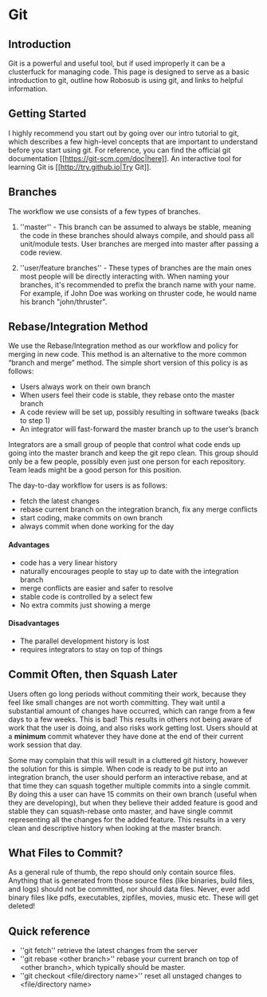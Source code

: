 # Git

## Introduction
Git is a powerful and useful tool, but if used improperly it can be a clusterfuck for managing code. This page is designed to serve as a basic introduction to git, outline how Robosub is using git, and links to helpful information.

## Getting Started

I highly recommend you start out by going over our intro tutorial to git, which describes a few high-level concepts that are important to understand before you start using git. For reference, you can find the official git documentation [[https://git-scm.com/doc|here]]. An interactive tool for learning Git is [[http://try.github.io|Try Git]].


## Branches

The workflow we use consists of a few types of branches. 

1.  ''master'' - This branch can be assumed to always be stable, meaning the code in these branches should always compile, and should pass all unit/module tests. User branches are merged into master after passing a code review.

2.  ''user/feature branches'' - These types of branches are the main ones most people will be directly interacting with. When naming your branches, it's recommended to prefix the branch name with your name. For example, if John Doe was working on thruster code, he would name his branch "john/thruster".

## Rebase/Integration Method
We use the Rebase/Integration method as our workflow and policy for merging in new code. This method is an alternative to the more common “branch and merge” method. The simple short version of this policy is as follows:

  - Users always work on their own branch
  - When users feel their code is stable, they rebase onto the master branch
  - A code review will be set up, possibly resulting in software tweaks (back to step 1)
  - An integrator will fast-forward the master branch up to the user’s branch

Integrators are a small group of people that control what code ends up going into the master branch and keep the git repo clean. This group should only be a few people, possibly even just one person for each repository. Team leads might be a good person for this position.

The day-to-day workflow for users is as follows:
  - fetch the latest changes
  - rebase current branch on the integration branch, fix any merge conflicts
  - start coding, make commits on own branch
  - always commit when done working for the day

#### Advantages
  * code has a very linear history  
  * naturally encourages people to stay up to date with the integration branch  
  * merge conflicts are easier and safer to resolve  
  * stable code is controlled by a select few  
  * No extra commits just showing a merge  

#### Disadvantages
  * The parallel development history is lost  
  * requires integrators to stay on top of things  

## Commit Often, then Squash Later
Users often go long periods without commiting their work, because they feel like small changes are not worth committing. They wait until a substantial amount of changes have occurred, which can range from a few days to a few weeks. This is bad! This results in others not being aware of work that the user is doing, and also risks work getting lost. Users should at a **minimum** commit whatever they have done at the end of their current work session that day.

Some may complain that this will result in a cluttered git history, however the solution for this is simple. When code is ready to be put into an integration branch, the user should perform an interactive rebase, and at that time they can squash together multiple commits into a single commit. By doing this a user can have 15 commits on their own branch (useful when they are developing), but when they believe their added feature is good and stable they can squash-rebase onto master, and have single commit representing all the changes for the added feature. This results in a very clean and descriptive history when looking at the master branch.

## What Files to Commit?
As a general rule of thumb, the repo should only contain source files. Anything that is generated from those source files (like binaries, build files, and logs) should not be committed, nor should data files. Never, ever add binary files like pdfs, executables, zipfiles, movies, music etc. These will get deleted!

## Quick reference
  * ''git fetch'' retrieve the latest changes from the server  
  * ''git rebase \<other branch\>'' rebase your current branch on top of \<other branch\>, which typically should be master.  
  * ''git checkout \<file/directory name\>'' reset all unstaged changes to \<file/directory name\>  

